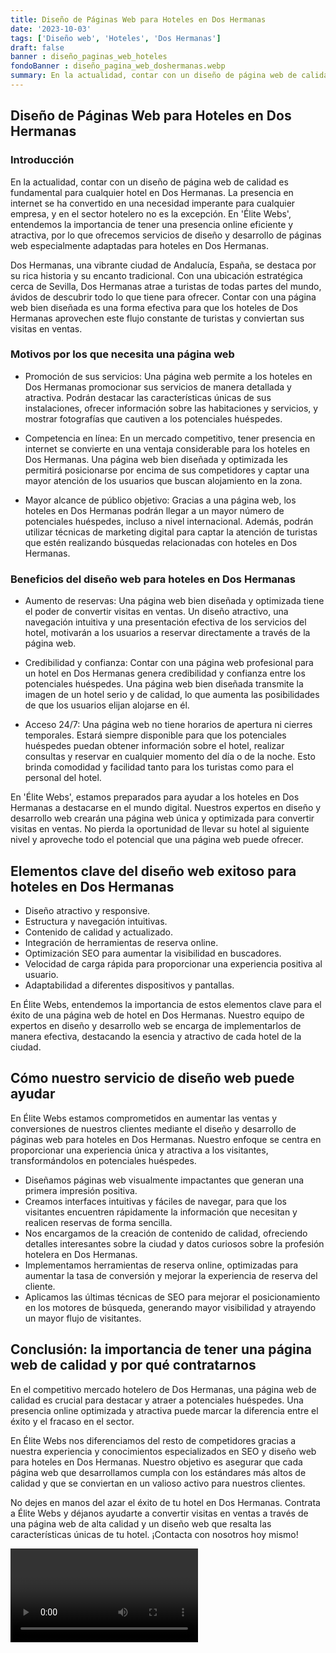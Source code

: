 ```yaml
---
title: Diseño de Páginas Web para Hoteles en Dos Hermanas
date: '2023-10-03'
tags: ['Diseño web', 'Hoteles', 'Dos Hermanas']
draft: false
banner : diseño_paginas_web_hoteles
fondoBanner : diseño_pagina_web_doshermanas.webp
summary: En la actualidad, contar con un diseño de página web de calidad es fundamental para cualquier hotel en Dos Hermanas. La presencia en internet se ha convertido en una necesidad imperante para cualquier empresa, y en el sector hotelero no es la excepción. En 'Élite Webs', entendemos la importancia de tener una presencia online eficiente y atractiva, por lo que ofrecemos servicios de diseño y desarrollo de páginas web especialmente adaptadas para hoteles en Dos Hermanas.
---
```


## Diseño de Páginas Web para Hoteles en Dos Hermanas

### Introducción

En la actualidad, contar con un diseño de página web de calidad es fundamental para cualquier hotel en Dos Hermanas. La presencia en internet se ha convertido en una necesidad imperante para cualquier empresa, y en el sector hotelero no es la excepción. En 'Élite Webs', entendemos la importancia de tener una presencia online eficiente y atractiva, por lo que ofrecemos servicios de diseño y desarrollo de páginas web especialmente adaptadas para hoteles en Dos Hermanas.

Dos Hermanas, una vibrante ciudad de Andalucía, España, se destaca por su rica historia y su encanto tradicional. Con una ubicación estratégica cerca de Sevilla, Dos Hermanas atrae a turistas de todas partes del mundo, ávidos de descubrir todo lo que tiene para ofrecer. Contar con una página web bien diseñada es una forma efectiva para que los hoteles de Dos Hermanas aprovechen este flujo constante de turistas y conviertan sus visitas en ventas.

### Motivos por los que necesita una página web

- Promoción de sus servicios: Una página web permite a los hoteles en Dos Hermanas promocionar sus servicios de manera detallada y atractiva. Podrán destacar las características únicas de sus instalaciones, ofrecer información sobre las habitaciones y servicios, y mostrar fotografías que cautiven a los potenciales huéspedes.

- Competencia en línea: En un mercado competitivo, tener presencia en internet se convierte en una ventaja considerable para los hoteles en Dos Hermanas. Una página web bien diseñada y optimizada les permitirá posicionarse por encima de sus competidores y captar una mayor atención de los usuarios que buscan alojamiento en la zona.

- Mayor alcance de público objetivo: Gracias a una página web, los hoteles en Dos Hermanas podrán llegar a un mayor número de potenciales huéspedes, incluso a nivel internacional. Además, podrán utilizar técnicas de marketing digital para captar la atención de turistas que estén realizando búsquedas relacionadas con hoteles en Dos Hermanas.

### Beneficios del diseño web para hoteles en Dos Hermanas

- Aumento de reservas: Una página web bien diseñada y optimizada tiene el poder de convertir visitas en ventas. Un diseño atractivo, una navegación intuitiva y una presentación efectiva de los servicios del hotel, motivarán a los usuarios a reservar directamente a través de la página web.

- Credibilidad y confianza: Contar con una página web profesional para un hotel en Dos Hermanas genera credibilidad y confianza entre los potenciales huéspedes. Una página web bien diseñada transmite la imagen de un hotel serio y de calidad, lo que aumenta las posibilidades de que los usuarios elijan alojarse en él.

- Acceso 24/7: Una página web no tiene horarios de apertura ni cierres temporales. Estará siempre disponible para que los potenciales huéspedes puedan obtener información sobre el hotel, realizar consultas y reservar en cualquier momento del día o de la noche. Esto brinda comodidad y facilidad tanto para los turistas como para el personal del hotel.

En 'Élite Webs', estamos preparados para ayudar a los hoteles en Dos Hermanas a destacarse en el mundo digital. Nuestros expertos en diseño y desarrollo web crearán una página web única y optimizada para convertir visitas en ventas. No pierda la oportunidad de llevar su hotel al siguiente nivel y aproveche todo el potencial que una página web puede ofrecer.

<GifSeo />

<Cta />

## Elementos clave del diseño web exitoso para hoteles en Dos Hermanas

- Diseño atractivo y responsive.
- Estructura y navegación intuitivas.
- Contenido de calidad y actualizado.
- Integración de herramientas de reserva online.
- Optimización SEO para aumentar la visibilidad en buscadores.
- Velocidad de carga rápida para proporcionar una experiencia positiva al usuario.
- Adaptabilidad a diferentes dispositivos y pantallas.

En Élite Webs, entendemos la importancia de estos elementos clave para el éxito de una página web de hotel en Dos Hermanas. Nuestro equipo de expertos en diseño y desarrollo web se encarga de implementarlos de manera efectiva, destacando la esencia y atractivo de cada hotel de la ciudad.

## Cómo nuestro servicio de diseño web puede ayudar

En Élite Webs estamos comprometidos en aumentar las ventas y conversiones de nuestros clientes mediante el diseño y desarrollo de páginas web para hoteles en Dos Hermanas. Nuestro enfoque se centra en proporcionar una experiencia única y atractiva a los visitantes, transformándolos en potenciales huéspedes.

- Diseñamos páginas web visualmente impactantes que generan una primera impresión positiva.
- Creamos interfaces intuitivas y fáciles de navegar, para que los visitantes encuentren rápidamente la información que necesitan y realicen reservas de forma sencilla.
- Nos encargamos de la creación de contenido de calidad, ofreciendo detalles interesantes sobre la ciudad y datos curiosos sobre la profesión hotelera en Dos Hermanas.
- Implementamos herramientas de reserva online, optimizadas para aumentar la tasa de conversión y mejorar la experiencia de reserva del cliente.
- Aplicamos las últimas técnicas de SEO para mejorar el posicionamiento en los motores de búsqueda, generando mayor visibilidad y atrayendo un mayor flujo de visitantes.

## Conclusión: la importancia de tener una página web de calidad y por qué contratarnos

En el competitivo mercado hotelero de Dos Hermanas, una página web de calidad es crucial para destacar y atraer a potenciales huéspedes. Una presencia online optimizada y atractiva puede marcar la diferencia entre el éxito y el fracaso en el sector.

En Élite Webs nos diferenciamos del resto de competidores gracias a nuestra experiencia y conocimientos especializados en SEO y diseño web para hoteles en Dos Hermanas. Nuestro objetivo es asegurar que cada página web que desarrollamos cumpla con los estándares más altos de calidad y que se conviertan en un valioso activo para nuestros clientes.

No dejes en manos del azar el éxito de tu hotel en Dos Hermanas. Contrata a Élite Webs y déjanos ayudarte a convertir visitas en ventas a través de una página web de alta calidad y un diseño web que resalta las características únicas de tu hotel. ¡Contacta con nosotros hoy mismo!

<Video />

<CtaBot job='Hoteles' city='Dos Hermanas'/>

<Gmaps query='Dos Hermanas+españa+maps' />
